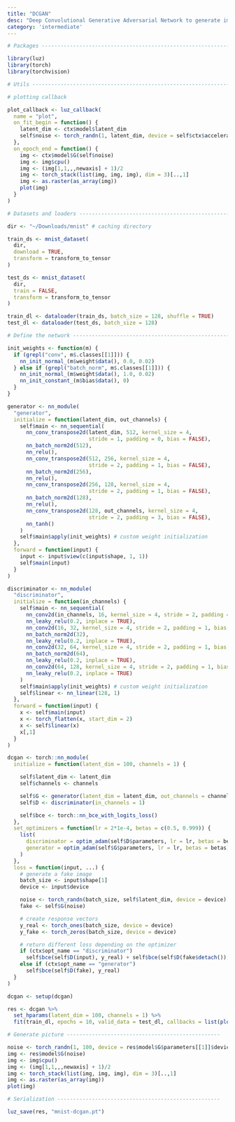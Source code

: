 ```yaml
---
title: "DCGAN"
desc: "Deep Convolutional Generative Adversarial Network to generate images."
category: 'intermediate'
---
```



```r
# Packages ----------------------------------------------------------------

library(luz)
library(torch)
library(torchvision)

# Utils -------------------------------------------------------------------

# plotting callback

plot_callback <- luz_callback(
  name = "plot",
  on_fit_begin = function() {
    latent_dim <- ctx$model$latent_dim
    self$noise <- torch_randn(1, latent_dim, device = self$ctx$accelerator$device)
  },
  on_epoch_end = function() {
    img <- ctx$model$G(self$noise)
    img <- img$cpu()
    img <- (img[1,1,,,newaxis] + 1)/2
    img <- torch_stack(list(img, img, img), dim = 3)[..,1]
    img <- as.raster(as_array(img))
    plot(img)
  }
)

# Datasets and loaders ----------------------------------------------------

dir <- "~/Downloads/mnist" # caching directory

train_ds <- mnist_dataset(
  dir,
  download = TRUE,
  transform = transform_to_tensor
)

test_ds <- mnist_dataset(
  dir,
  train = FALSE,
  transform = transform_to_tensor
)

train_dl <- dataloader(train_ds, batch_size = 128, shuffle = TRUE)
test_dl <- dataloader(test_ds, batch_size = 128)

# Define the network ------------------------------------------------------

init_weights <- function(m) {
  if (grepl("conv", m$.classes[[1]])) {
    nn_init_normal_(m$weight$data(), 0.0, 0.02)
  } else if (grepl("batch_norm", m$.classes[[1]])) {
    nn_init_normal_(m$weight$data(), 1.0, 0.02)
    nn_init_constant_(m$bias$data(), 0)
  }
}

generator <- nn_module(
  "generator",
  initialize = function(latent_dim, out_channels) {
    self$main <- nn_sequential(
      nn_conv_transpose2d(latent_dim, 512, kernel_size = 4,
                          stride = 1, padding = 0, bias = FALSE),
      nn_batch_norm2d(512),
      nn_relu(),
      nn_conv_transpose2d(512, 256, kernel_size = 4,
                          stride = 2, padding = 1, bias = FALSE),
      nn_batch_norm2d(256),
      nn_relu(),
      nn_conv_transpose2d(256, 128, kernel_size = 4,
                          stride = 2, padding = 1, bias = FALSE),
      nn_batch_norm2d(128),
      nn_relu(),
      nn_conv_transpose2d(128, out_channels, kernel_size = 4,
                          stride = 2, padding = 3, bias = FALSE),
      nn_tanh()
    )
    self$main$apply(init_weights) # custom weight initialization
  },
  forward = function(input) {
    input <- input$view(c(input$shape, 1, 1))
    self$main(input)
  }
)

discriminator <- nn_module(
  "discriminator",
  initialize = function(in_channels) {
    self$main <- nn_sequential(
      nn_conv2d(in_channels, 16, kernel_size = 4, stride = 2, padding = 1, bias = FALSE),
      nn_leaky_relu(0.2, inplace = TRUE),
      nn_conv2d(16, 32, kernel_size = 4, stride = 2, padding = 1, bias = FALSE),
      nn_batch_norm2d(32),
      nn_leaky_relu(0.2, inplace = TRUE),
      nn_conv2d(32, 64, kernel_size = 4, stride = 2, padding = 1, bias = FALSE),
      nn_batch_norm2d(64),
      nn_leaky_relu(0.2, inplace = TRUE),
      nn_conv2d(64, 128, kernel_size = 4, stride = 2, padding = 1, bias = FALSE),
      nn_leaky_relu(0.2, inplace = TRUE)
    )
    self$main$apply(init_weights) # custom weight initialization
    self$linear <- nn_linear(128, 1)
  },
  forward = function(input) {
    x <- self$main(input)
    x <- torch_flatten(x, start_dim = 2)
    x <- self$linear(x)
    x[,1]
  }
)

dcgan <- torch::nn_module(
  initialize = function(latent_dim = 100, channels = 1) {

    self$latent_dim <- latent_dim
    self$channels <- channels

    self$G <- generator(latent_dim = latent_dim, out_channels = channels)
    self$D <- discriminator(in_channels = 1)

    self$bce <- torch::nn_bce_with_logits_loss()
  },
  set_optimizers = function(lr = 2*1e-4, betas = c(0.5, 0.999)) {
    list(
      discriminator = optim_adam(self$D$parameters, lr = lr, betas = betas),
      generator = optim_adam(self$G$parameters, lr = lr, betas = betas)
    )
  },
  loss = function(input, ...) {
    # generate a fake image
    batch_size <- input$shape[1]
    device <- input$device

    noise <- torch_randn(batch_size, self$latent_dim, device = device)
    fake <- self$G(noise)

    # create response vectors
    y_real <- torch_ones(batch_size, device = device)
    y_fake <- torch_zeros(batch_size, device = device)

    # return different loss depending on the optimizer
    if (ctx$opt_name == "discriminator")
      self$bce(self$D(input), y_real) + self$bce(self$D(fake$detach()), y_fake)
    else if (ctx$opt_name == "generator")
      self$bce(self$D(fake), y_real)
  }
)

dcgan <- setup(dcgan)

res <- dcgan %>%
  set_hparams(latent_dim = 100, channels = 1) %>%
  fit(train_dl, epochs = 10, valid_data = test_dl, callbacks = list(plot_callback()))

# Generate picture -------------------------------------------------

noise <- torch_randn(1, 100, device = res$model$G$parameters[[1]]$device)
img <- res$model$G(noise)
img <- img$cpu()
img <- (img[1,1,,,newaxis] + 1)/2
img <- torch_stack(list(img, img, img), dim = 3)[..,1]
img <- as.raster(as_array(img))
plot(img)

# Serialization ----------------------------------------------------

luz_save(res, "mnist-dcgan.pt")

```

